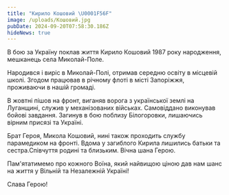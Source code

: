 ```yaml
---
title: "Кирило Кошовий \U0001F56F"
image: /uploads/Кошовий.jpg
pubDate: 2024-09-20T07:58:30.186Z
hideNews: true
---
```


В бою за Україну поклав життя Кирило Кошовий 1987 року народження, мешканець села Миколай-Поле.

Народився і виріс в Миколай-Полі, отримав середню освіту в місцевій школі. Згодом працював в річному флоті в місті Запоріжжя, проживаючи в нашій громаді.

В жовтні пішов на фронт, виганяв ворога з української землі на Луганщині, служив у механізованих військах. Самовіддано виконував бойові завдання. Загинув в бою поблизу Білогоровки, лишаючись вірним присязі та Україні.

Брат Героя, Микола Кошовий, нині також проходить службу парамедиком на фронті. Вдома у загиблого Кирила лишились батьки та сестра.Співчуття родині та близьким. Вічна шана Герою. 

Пам'ятатимемо про кожного Воїна, який найвищою ціною дав нам шанс на життя у Вільній та Незалежній Україні!

Слава Герою!

